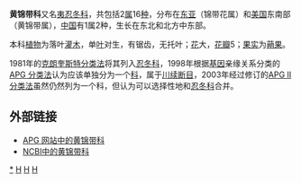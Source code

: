 {{Automatic taxobox
| taxon = Diervillaceae
| authority = [[Nancy_Pyck|Pyck]], 1998
| image = Diervilla-sessilifolia.JPG
| image_caption = 锦带花 ''Diervilla sessilifolia''
| subdivision_ranks = [[属|属]]
| subdivision = 
* [[黄锦带属|黄锦带属]] ''Diervilla''
* [[锦带花属|锦带花属]] ''Weigela''
}}


'''黄锦带科'''又名[[夷忍冬科|夷忍冬科]]，共包括2[[属|属]]16[[种|种]]，分布在[[东亚|东亚]]（锦带花属）和[[美国|美国]]东南部（黄锦带属），[[中国|中国]]有1属2种，生长在东北和北方中东部。

本科[[植物|植物]]为落叶[[灌木|灌木]]，单[[叶|叶]]对生，有锯齿，无托叶；[[花|花]]大，[[花瓣|花瓣]]5；[[果实|果实]]为[[蒴果|蒴果]]。

1981年的[[克朗奎斯特分类法|克朗奎斯特分类法]]将其列入[[忍冬科|忍冬科]]，1998年根据[[基因|基因]]亲缘关系分类的[[APG_分类法|APG 分类法]]认为应该单独分为一个[[科|科]]，属于[[川续断目|川续断目]]，2003年经过修订的[[APG_II_分类法|APG II 分类法]]虽然仍然列为一个科，但认为可以选择性地和[[忍冬科|忍冬科]]合并。


== 外部链接 ==
* [http://www.mobot.org/MOBOT/Research/APWeb/orders/Dipsacalesweb.htm#Diervillaceae APG 网站中的黄锦带科]{{Wayback|url=http://www.mobot.org/MOBOT/Research/APWeb/orders/Dipsacalesweb.htm#Diervillaceae |date=20070610041725 }}
* [http://www.ncbi.nlm.nih.gov/Taxonomy/Browser/wwwtax.cgi?lin=s&p=has_linkout&id=91884 NCBI中的黄锦带科]
{{taxonbar}}
[[Category:黄锦带科|*]]
[[Category:川续断目|H]]
[[Category:植物科名|H]]
[[Category:1998年描述的分类群|H]]